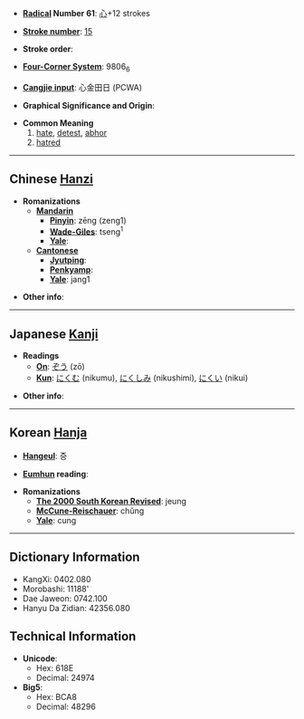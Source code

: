 * '''[[Wiktionary:Chinese radical index| Radical]] Number 61''': [[Wiktionary:Chinese radical index 心|心]]+12 strokes

* '''[[Wiktionary:Chinese total strokes index|Stroke number]]''': [[Wiktionary:Chinese total strokes index 15|15]]

* '''Stroke order''': 

* '''[[Wiktionary:Chinese four corner index|Four-Corner System]]''': 9806<sub>6</sub>

* '''[[Wiktionary:Chinese Cangjie index|Cangjie input]]''': 心金田日 (PCWA)

* '''Graphical Significance and Origin''': 

* '''Common Meaning'''
*#[[hate]], [[detest]], [[abhor]]
*# [[hatred]]

----

== Chinese [[Hanzi]] ==

* '''Romanizations'''
** '''[[Mandarin]]'''
*** '''[[Pinyin]]''': zēng (zeng1)
*** '''[[Wade-Giles]]''': tseng<sup>1</sup>
*** '''[[Yale]]''': 
** '''[[Cantonese]]'''
*** '''[[Jyutping]]''':
*** '''[[Penkyamp]]''': 
*** '''[[Yale]]''': jang1

* '''Other info''': 

----

== Japanese [[Kanji]] ==

* '''Readings'''
** '''[[On]]''': [[ぞう]] (zō)
** '''[[Kun]]''': [[にくむ]] (nikumu), [[にくしみ]] (nikushimi), [[にくい]] (nikui)

* '''Other info''':  

----

== Korean [[Hanja]] ==

* '''[[Hangeul]]''': 증

* '''[[Eumhun]] reading''': 

* '''Romanizations'''
** '''[[The 2000 South Korean Revised Romanization|The 2000 South Korean Revised]]''': jeung
** '''[[McCune-Reischauer]]''': chŭng
** '''[[Yale]]''': cung

----

== Dictionary Information ==

* KangXi: 0402.080
* Morobashi: 11188'
* Dae Jaweon: 0742.100
* Hanyu Da Zidian: 42356.080

== Technical Information ==

* '''Unicode''':
** Hex: 618E
** Decimal: 24974
* '''Big5''':
** Hex: BCA8
** Decimal: 48296